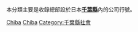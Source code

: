 本分類主要是收錄總部設於日本'''[[千葉縣|千葉縣]]'''內的公司行號。
{{日本行政區劃分類導航|公司}}
{{Commonscat|Companies based in Chiba prefecture}}

[[Category:日本各都道府縣公司|Chiba]]
[[Category:關東地方經濟|Chiba]]
[[Category:千葉縣社會|Category:千葉縣社會]]
